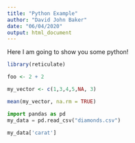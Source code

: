 ```yaml
---
title: "Python Example"
author: "David John Baker"
date: "06/04/2020"
output: html_document
---
```


Here I am going to show you some python!

```r
library(reticulate)
```


```r
foo <- 2 + 2

my_vector <- c(1,3,4,5,NA, 3)

mean(my_vector, na.rm = TRUE)

```


```python
import pandas as pd
my_data = pd.read_csv("diamonds.csv")

my_data['carat']

```

